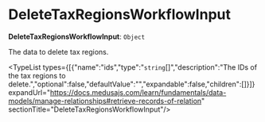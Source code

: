 
# DeleteTaxRegionsWorkflowInput

 **DeleteTaxRegionsWorkflowInput**: `Object`

The data to delete tax regions.

<TypeList types={[{"name":"ids","type":"`string`[]","description":"The IDs of the tax regions to delete.","optional":false,"defaultValue":"","expandable":false,"children":[]}]} expandUrl="https://docs.medusajs.com/learn/fundamentals/data-models/manage-relationships#retrieve-records-of-relation" sectionTitle="DeleteTaxRegionsWorkflowInput"/>

